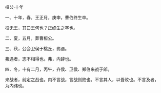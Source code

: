 

桓公·十年

一、十年，春，王正月，庚申，曹伯终生卒。

桓无王，其曰王何也？正终生之卒也。

二、夏，五月，葬曹桓公。

三、秋，公会卫侯于桃丘，弗遇。

弗遇者，志不相得也。弗，内辞也。

四、冬，十有二月，丙午，齐侯、卫侯、郑伯来战于郎。

来战者，前定之战也。内不言战，言战则败也。不言其人，以吾败也。不言及者，为内讳也。

